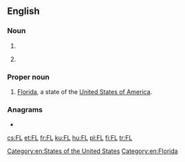{{also|Fl|Fl.|fl|ﬂ}}
==English==

===Noun===
{{en-noun}}

# {{abbreviation of|foreign language|lang=en}}
# {{label|en|aviation}} {{abbreviation of|lang=en|flight level}}

===Proper noun===
{{en-proper noun}}

# [[Florida]], a state of the [[United States of America]].

===Anagrams===
* {{l|en|LF}}

[[Category:en:States of the United States]]
[[Category:en:Florida]]

[[cs:FL]]
[[et:FL]]
[[fr:FL]]
[[ku:FL]]
[[hu:FL]]
[[pl:FL]]
[[fi:FL]]
[[tr:FL]]